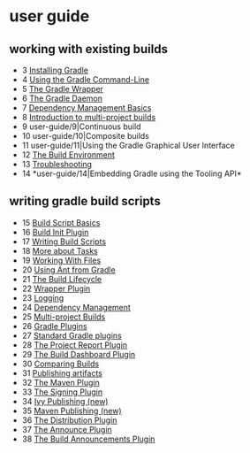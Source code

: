 = user guide =

== working with existing builds ==
* 3 [[user-guide/3|Installing Gradle]]
* 4 [[user-guide/4|Using the Gradle Command-Line]]
* 5 [[user-guide/5|The Gradle Wrapper]]
* 6 [[user-guide/6|The Gradle Daemon]]
* 7 [[user-guide/7|Dependency Management Basics]]
* 8 [[user-guide/8|Introduction to multi-project builds]]
* 9 user-guide/9|Continuous build
* 10 user-guide/10|Composite builds
* 11 user-guide/11|Using the Gradle Graphical User Interface
* 12 [[user-guide/12|The Build Environment]]
* 13 [[user-guide/13|Troubleshooting]]
* 14 *user-guide/14|Embedding Gradle using the Tooling API*
== writing gradle build scripts ==
* 15 [[user-guide/15|Build Script Basics]]
* 16 [[user-guide/16|Build Init Plugin]]
* 17 [[user-guide/17|Writing Build Scripts]]
* 18 [[user-guide/18|More about Tasks]]
* 19 [[user-guide/19|Working With Files]]
* 20 [[user-guide/20|Using Ant from Gradle]]
* 21 [[user-guide/21|The Build Lifecycle]]
* 22 [[user-guide/22|Wrapper Plugin]]
* 23 [[user-guide/23|Logging]]
* 24 [[user-guide/24|Dependency Management]]
* 25 [[user-guide/25|Multi-project Builds]]
* 26 [[user-guide/26|Gradle Plugins]]
* 27 [[user-guide/27|Standard Gradle plugins]]
* 28 [[user-guide/28|The Project Report Plugin]]
* 29 [[user-guide/29|The Build Dashboard Plugin]]
* 30 [[user-guide/30|Comparing Builds]]
* 31 [[user-guide/31|Publishing artifacts]]
* 32 [[user-guide/32|The Maven Plugin]]
* 33 [[user-guide/33|The Signing Plugin]]
* 34 [[user-guide/34|Ivy Publishing (new)]]
* 35 [[user-guide/35|Maven Publishing (new)]]
* 36 [[user-guide/36|The Distribution Plugin]]
* 37 [[user-guide/37|The Announce Plugin]]
* 38 [[user-guide/38|The Build Announcements Plugin]]

